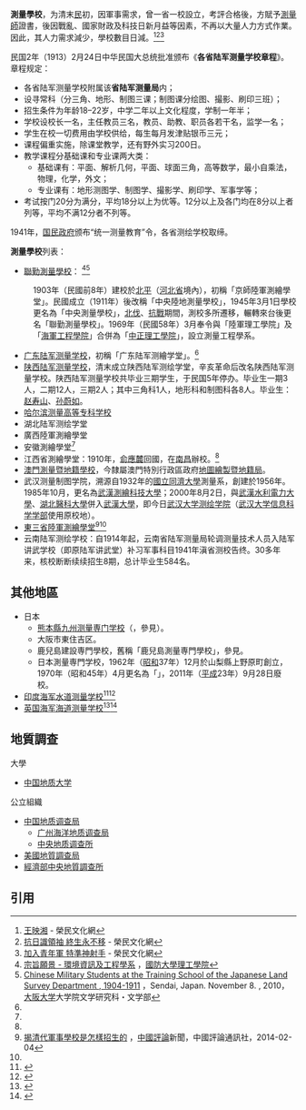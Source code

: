 '''測量學校'''，为清末[[中華民國|民]]初，因軍事需求，曾一省一校設立，考評合格後，方賦予[[測量師|測量師]]證書，後因戰亂、國家財政及科技日新月益等因素，不再以大量人力方式作業。因此，其人力需求減少，學校數目日減。<ref>[http://lov.vac.gov.tw/Oralhistory/Person.aspx?i=74 王映湘] {{Wayback|url=http://lov.vac.gov.tw/Oralhistory/Person.aspx?i=74 |date=20160403154038 }} - 榮民文化網</ref><ref>[http://lov.vac.gov.tw/Oralhistory/Content.aspx?i=217&c=1 抗日識領袖 終生永不移] {{Wayback|url=http://lov.vac.gov.tw/Oralhistory/Content.aspx?i=217&c=1 |date=20160305224602 }} - 榮民文化網</ref><ref>[http://lov.vac.gov.tw/Oralhistory/Content.aspx?i=218&c=2 加入青年軍 特準神射手] {{Wayback|url=http://lov.vac.gov.tw/Oralhistory/Content.aspx?i=218&c=2 |date=20131029204616 }} - 榮民文化網</ref>

民国2年（1913）2月24日中华民国大总统批准颁布《'''各省陆军测量学校章程'''》。章程规定：
*各省陆军测量学校附属该'''省陆军测量局'''内；
*设寻常科（分三角、地形、制图三课；制图课分绘图、撮影、刷印三班）；
*招生条件为年龄18–22岁，中学二年以上文化程度，学制一年半；
*学校设校长一名，主任教员三名，教员、助教、职员各若干名，监学一名；
*学生在校一切费用由学校供给，每生每月发津贴银币三元；
*课程偏重实施，除课堂教学，还有野外实习200日。
*教学课程分基础课和专业课两大类：
**基础课有：平面、解析几何，平面、球面三角，高等数学，最小自乘法，物理，化学，外文；
**专业课有：地形测图学、制图学、撮影学、刷印学、军事学等；
*考试按门20分为满分，平均18分以上为优等。12分以上及各门均在8分以上者列等，平均不满12分者不列等。  
1941年，[[国民政府|国民政府]]颁布“统一测量教育”令，各省测绘学校取缔。

'''測量學校'''列表：
*[[聯勤測量學校|聯勤測量學校]]： <ref>[http://eie.ccit.ndu.edu.tw/files/11-1013-60.php 宗旨願景 - 環境資訊及工程學系] {{Wayback|url=http://eie.ccit.ndu.edu.tw/files/11-1013-60.php |date=20131023113530 }}，[[國防大學理工學院|國防大學理工學院]]</ref><ref name="osaka-u-jp-n8_s5_6-pdf">[http://www.let.osaka-u.ac.jp/geography/gaihouzu/newsletter8/pdf/n8_s5_6.pdf Chinese Military Students at the Training School of the Japanese Land Survey Department , 1904-1911] {{Wayback|url=http://www.let.osaka-u.ac.jp/geography/gaihouzu/newsletter8/pdf/n8_s5_6.pdf |date=20141027075027 }}，Sendai, Japan. November 8. , 2010，[[大阪大学|大阪大学]]大学院文学研究科・文学部</ref>
:1903年（民國前8年）建校於[[北平|北平]]（[[河北省|河北省]]境內），初稱「京師陸軍測繪學堂」。民國成立（1911年）後改稱「中央陸地測量學校」，1945年3月1日學校更名為「中央測量學校」，[[北伐|北伐]]、[[抗戰|抗戰]]期間，測校多所遷移，輾轉來台後更名「聯勤測量學校」。1969年（民國58年）3月奉令與「陸軍理工學院」及「[[海軍工程學院|海軍工程學院]]」合併為「[[中正理工學院|中正理工學院]]」，設立測量工程學系。
*[[广东陆军测量学校|广东陆军测量学校]]，初稱「广东陆军测繪学堂」。<ref name="osaka-u-jp-n8_s5_6-pdf"/>
*[[陕西陆军测量学校|陕西陆军测量学校]]，清末成立陕西陆军测绘学堂，辛亥革命后改名陕西陆军测量学校。陕西陆军测量学校共毕业三期学生，于民国5年停办。毕业生一期3人，二期12人，三期2人；其中三角科1人，地形科和制图科各8人。毕业生：[[赵寿山|赵寿山]]、[[孙蔚如|孙蔚如]]。
*[[哈尔滨测量高等专科学校|哈尔滨测量高等专科学校]]
*湖北陆军测绘学堂
*廣西陸軍測繪學堂
*安徽測繪學堂<ref name="osaka-u-jp-n8_s5_6-pdf"/>
*江西省測繪學堂：1910年，[[俞應麓|俞應麓]]回國，在[[南昌|南昌]]辦校。<ref name="osaka-u-jp-n8_s5_6-pdf"/>
*[[澳門測量暨地籍學校|澳門測量暨地籍學校]]，今隸屬澳門特別行政區政府[[地圖繪製暨地籍局|地圖繪製暨地籍局]]。
*武汉测量制图学院，溯源自1932年的[[國立同濟大學|國立同濟大學]]測量系，創建於1956年。1985年10月，更名為[[武漢測繪科技大學|武漢測繪科技大學]]；2000年8月2日，與[[武漢水利電力大學|武漢水利電力大學]]、[[湖北醫科大學|湖北醫科大學]]併入[[武漢大學|武漢大學]]，即今日[[武汉大学测绘学院|武汉大学测绘学院]]（[[武汉大学信息科学学部|武汉大学信息科学学部]]使用原校地）。
*[[東三省陸軍測繪學堂|東三省陸軍測繪學堂]]<ref>[http://hk.crntt.com/doc/1030/0/7/7/103007704_2.html?coluid=209&kindid=9571&docid=103007704&mdate=0204143432 揭清代軍事學校是怎樣招生的] {{Wayback|url=http://hk.crntt.com/doc/1030/0/7/7/103007704_2.html?coluid=209&kindid=9571&docid=103007704&mdate=0204143432 |date=20160304114541 }}，[[中國評論|中國評論]]新聞，中國評論通訊社，2014-02-04</ref><ref name="osaka-u-jp-n8_s5_6-pdf"/>
*云南陆军测绘学校：自1914年起，云南省陆军测量局轮调测量技术人员入陆军讲武学校（即原陆军讲武堂）补习军事科目1941年滇省测校告终。30多年来，核校断断续续招生8期，总计毕业生584名。 
== 其他地區 ==
*日本
**[[熊本縣|熊本縣]][[九州测量専门学校|九州测量専门学校]]（{{lang-ja|九州測量専門学校}}，參見{{tsl|ja|熊本県専修学校一覧}}）。
**大阪市東住吉区{{tsl|ja|近畿測量専門学校|近畿測量専門學校}}。
**鹿兒島建設専門學校，舊稱「鹿兒島測量専門學校」，參見{{tsl|ja|学校法人川島学園 (鹿児島県)|鹿兒島學校法人川島學園}}。
**日本測量専門学校，1962年（[[昭和|昭和]]37年）12月於山梨縣上野原町創立，1970年（昭和45年）4月更名為「{{tsl|ja|国土建設学院|國土建設學院}}」，2011年（[[平成|平成]]23年）9月28日廢校。
*[[印度海军水道测量学校|印度海军水道测量学校]]<ref>{{Cite web |url=http://nhsgoa-india.gov.in/ |title=存档副本 |access-date=2014-10-27 |archive-date=2016-05-31 |archive-url=https://web.archive.org/web/20160531044021/http://nhsgoa-india.gov.in/ |dead-url=yes }}</ref><ref>[http://www.indiannavy.nic.in/?q=training/navy-training/national-institute-hydrography ] {{webarchive|url=https://web.archive.org/web/20150924034401/http://www.indiannavy.nic.in/?q=training%2Fnavy-training%2Fnational-institute-hydrography |date=2015-09-24 }}</ref>
*[[英国海军海道测量学校|英国海军海道测量学校]]<ref>{{Cite web |url=http://www.hydrographic-academy.co.uk/ |title=存档副本 |access-date=2014-10-27 |archive-date=2015-02-11 |archive-url=https://web.archive.org/web/20150211060011/http://www.hydrographic-academy.co.uk/ |dead-url=no }}</ref><ref>{{Cite web |url=http://www.plymouth.ac.uk/hydro |title=存档副本 |access-date=2014-10-27 |archive-url=https://web.archive.org/web/20141027075826/http://www.plymouth.ac.uk/hydro |archive-date=2014-10-27 |dead-url=yes }}</ref>

== 地質調查==
;大學
*[[中国地质大学|中国地质大学]]

;公立組織
*[[中国地质调查局|中国地质调查局]]
**[[广州海洋地质调查局|广州海洋地质调查局]]
**[[中央地质调查所|中央地质调查所]]
*[[美國地質調查局|美國地質調查局]]
*[[經濟部中央地質調查所|經濟部中央地質調查所]]

==引用==
{{reflist}}

{{Disambig|Cat=四字组织机构消歧义}}
